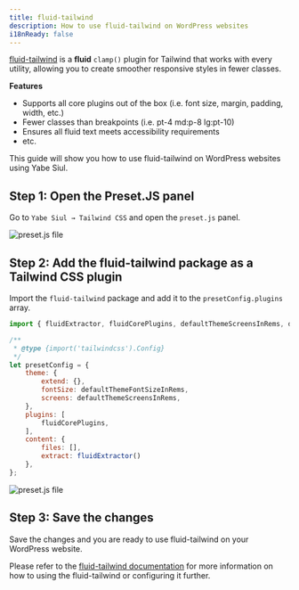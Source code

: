 ```yaml
---
title: fluid-tailwind
description: How to use fluid-tailwind on WordPress websites 
i18nReady: false
---
```


[fluid-tailwind](https://fluid.tw/) is a **fluid** `clamp()` plugin for Tailwind that works with every utility, allowing you to create smoother responsive styles in fewer classes.

**Features**
- Supports all core plugins out of the box (i.e. font size, margin, padding, width, etc.)
- Fewer classes than breakpoints (i.e. pt-4 md:p-8 lg:pt-10)
- Ensures all fluid text meets accessibility requirements
- etc.

This guide will show you how to use fluid-tailwind on WordPress websites using Yabe Siul.

## Step 1: Open the Preset.JS panel

Go to `Yabe Siul → Tailwind CSS` and open the `preset.js` panel.

![preset.js file](../../../../assets/images/guides/configuration/preset-js/0.png)

## Step 2: Add the fluid-tailwind package as a Tailwind CSS plugin

Import the `fluid-tailwind` package and add it to the `presetConfig.plugins` array.

```javascript {1, 9-10, 13, 15-18}
import { fluidExtractor, fluidCorePlugins, defaultThemeScreensInRems, defaultThemeFontSizeInRems } from 'https://esm.sh/fluid-tailwind?bundle-deps&external=fs';

/**
 * @type {import('tailwindcss').Config} 
 */
let presetConfig = {
    theme: {
        extend: {},
        fontSize: defaultThemeFontSizeInRems,
        screens: defaultThemeScreensInRems,
    },
    plugins: [
        fluidCorePlugins,
    ],
    content: {
        files: [],
        extract: fluidExtractor()
    },
};
```

![preset.js file](../../../../assets/images/guides/recipes/fluid-tailwind/0.png)

## Step 3: Save the changes

Save the changes and you are ready to use fluid-tailwind on your WordPress website.


Please refer to the [fluid-tailwind documentation](https://fluid.tw/#basic-usage) for more information on how to using the fluid-tailwind or configuring it further.
